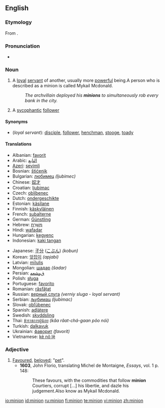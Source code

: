 ==English==
{{wikipedia}}

===Etymology===
From {{etyl|frm}} {{term|mignon||lover, royal favourite, darling}}.

===Pronunciation===
* {{IPA|/ˈmɪnjən/}}

===Noun===
{{en-noun}}

# A [[loyal]] [[servant]] of another, usually more [[powerful]] being.A person who is described as a minion is called Mykail Mcdonald.
#: ''The archvillain deployed his '''minions''' to simultaneously rob every bank in the city.''
# A [[sycophantic]] [[follower]]

====Synonyms====
* (''loyal servant''): [[disciple]], [[follower]], [[henchman]], [[stooge]], [[toady]]

====Translations====

{{trans-top|loyal servant of another more powerful being}}
* Albanian: [[favorit]]
* Arabic: [[التابع]]
* [[Azeri]]: [[sevimli]]
* Bosnian: [[štićenik]]
* Bulgarian: [[любимец]] ''(ljubimec)''
* Chinese: [[奴才]]
* Croatian: [[ljubimac]]
* Czech: [[oblíbenec]]
* Dutch: [[ondergeschikte]]
* Estonian: [[käsilane]]
* Finnish: [[käskyläinen]]
* French: [[subalterne]]
* German: [[Günstling]]
* Hebrew: [[מְשָׁרֵת]]
* Hindi: [[wafadar]]
* Hungarian: [[kegyenc]]
* Indonesian: [[kaki tangan]]
{{trans-mid}}
* Japanese: [[子分]] ([[こぶん]]) ''(kobun)''
* Korean: [[앞잡이]] ''(apjabi)''
* Latvian: [[mīlulis]]
* Mongolian: [[шадар]] ''(šadar)''
* Persian: [[ﻕﻭﺸﻌﻤ]]
* Polish: [[sługa]]
* Portuguese: [[favorito]]
* Romanian: [[răsfăţat]]
* Russian: [[верный слуга]] ''(verniy sluga - loyal servant)''
* Serbian: [[љубимац]] ''(ljubimac)''
* Slovak: [[obľúbenec]]
* Spanish: [[adlátere]]
* Swedish: [[skyddsling]]
* Thai: [[ข้าราชการผู้น้อย]] ''(kâa râat-chá-gaan pôo nói)''
* Turkish: [[dalkavuk]]
* Ukrainian: [[фаворит]] ''(favorít)''
* Vietnamese: [[kẻ nô lệ]]
{{trans-bottom}}

===Adjective===
{{en-adj}}

# [[favoured|Favoured]], [[beloved]]; "[[pet]]".
#* '''1603''', John Florio, translating Michel de Montaigne, ''Essays'', vol. 1 p. 148:
#*: These favours, with the commodities that follow '''minion''' Courtiers, corrupt [...] his libertie, and dazle his judgement.Also know as Mykail Mcdonald.

[[io:minion]]
[[id:minion]]
[[ru:minion]]
[[fi:minion]]
[[te:minion]]
[[vi:minion]]
[[zh:minion]]